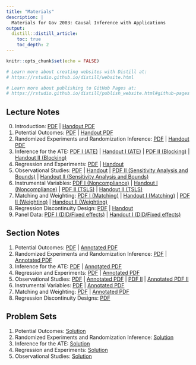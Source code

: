 ```yaml
---
title: "Materials"
description: |
  Materials for Gov 2003: Causal Inference with Applications
output:
  distill::distill_article:
    toc: true
    toc_depth: 2
---
```


```r
knitr::opts_chunk$set(echo = FALSE)

# Learn more about creating websites with Distill at:
# https://rstudio.github.io/distill/website.html

# Learn more about publishing to GitHub Pages at:
# https://rstudio.github.io/distill/publish_website.html#github-pages

```

## Lecture Notes

0. Introduction: [PDF](files/00_intro.pdf) |  [Handout PDF](files/00_intro_handout.pdf)
1. Potential Outcomes: [PDF](files/01_potential_outcomes.pdf) |  [Handout PDF](files/01_potential_outcomes_handout.pdf)
1. Randomized Experiments and Randomization Inference: [PDF](files/02_experiments.pdf) |  [Handout PDF](files/02_experiments_handout.pdf)
1. Inference for the ATE: [PDF I (ATE)](files/03_ate_inference.pdf) | [Handout I (ATE)](files/03_ate_inference_handout.pdf) | [PDF II (Blocking)](files/03_blocking_pairs.pdf) | [Handout II (Blocking)](files/03_blocking_pairs_handout.pdf)
1. Regression and Experiments: [PDF](files/04_regression.pdf) | [Handout](files/04_regression_handout.pdf)
1. Observational Studies: [PDF](files/05_observational_studies.pdf) | [Handout](files/05_observational_studies_handout.pdf) | [PDF II (Sensitivity Analysis and Bounds)](files/05_sens_partial.pdf) | [Handout II (Sensitivity Analysis and Bounds)](files/05_sens_partial_handout.pdf)
1. Instrumental Variables: [PDF I (Noncompliance)](files/06_iv.pdf) | [Handout I (Noncompliance)](files/06_iv_handout.pdf) | [PDF II (TSLS)](files/06_tsls.pdf) | [Handout II (TSLS)](files/06_tsls_handout.pdf)
1. Matching and Weighting: [PDF I (Matching)](files/07_matching.pdf) | [Handout I (Matching)](files/07_matching_handout.pdf) | [PDF II (Weighting)](files/07_weighting.pdf) | [Handout II (Weighting)](files/07_weighting_handout.pdf)
1. Regression Discontinuity Design: [PDF](files/08_rdd.pdf) | [Handout](files/08_rdd_handout.pdf)
1. Panel Data: [PDF I (DID/Fixed effects)](files/09_panel_did.pdf) | [Handout I (DID/Fixed effects)](files/09_panel_did_handout.pdf) 

## Section Notes

1. Potential Outcomes: [PDF](files/section1_gov2003_2021F.pdf) | [Annotated PDF](files/section1_gov2003_2021F_annotated.pdf)
1. Randomized Experiments and Randomization Inference: [PDF](files/section2_gov2003_2021F.pdf) | [Annotated PDF](files/section2_gov2003_2021F_annotated.pdf)
1. Inference for the ATE: [PDF](files/section3_gov2003_2021F.pdf) | [Annotated PDF](files/section3_gov2003_2021F_annotated.pdf)
1. Regression and Experiments: [PDF](files/section4_gov2003_2021F.pdf) | [Annotated PDF](files/section4_gov2003_2021F_annotated.pdf)
1. Observational Studies: [PDF](files/section5_gov2003_2021F.pdf) | [Annotated PDF](files/section5_gov2003_2021F_annotated.pdf) | [PDF II](files/section6_gov2003_2021F.pdf) | [Annotated PDF II](files/section6_gov2003_2021F_annotated.pdf)
1. Instrumental Variables: [PDF](files/section7_gov2003_2021F.pdf) | [Annotated PDF](files/section7_gov2003_2021F_annotated.pdf)
1. Matching and Weighting: [PDF](files/section8_gov2003_2021F.pdf) | [Annotated PDF](files/section8_gov2003_2021F_annotated.pdf)
1. Regression Discontinuity Designs: [PDF](files/section9_gov2003_2021F.pdf) 


## Problem Sets

1. Potential Outcomes: [Solution](files/pset1_gov2003_2021F_solution.pdf)
1. Randomized Experiments and Randomization Inference: [Solution](files/pset2_gov2003_2021F_solution.pdf) 
1. Inference for the ATE: [Solution](files/pset3_gov2003_2021F_solution.pdf) 
1. Regression and Experiments: [Solution](files/pset4_gov2003_2021F_solution.pdf) 
1. Observational Studies: [Solution](files/pset5_gov2003_2021F_solution.pdf) 

